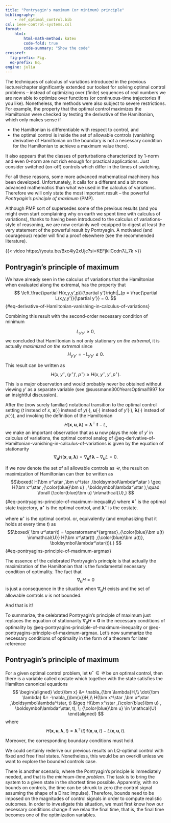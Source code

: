 ```yaml
---
title: "Pontryagin's maximum (or minimum) principle"
bibliography: 
    - ref_optimal_control.bib
csl: ieee-control-systems.csl
format:
    html:
        html-math-method: katex
        code-fold: true
        code-summary: "Show the code"
crossref:
  fig-prefix: Fig. 
  eq-prefix: Eq.
engine: julia
---
```


The techniques of calculus of variations introduced in the previous lecture/chapter significantly extended our toolset for solving optimal control problems – instead of optimizing over (finite) sequences of real numbers we are now able to optimize over functions (or continuous-time trajectories if you like). Nonetheless, the methods were also subject to severe restrictions. For example, the property that the optimal control maximizes the Hamiltonian were checked by testing the derivative of the Hamiltonian, which only makes sense if 

- the Hamiltonian is differentiable with respect to control, and 
- the optimal control is inside the set of allowable controls (vanishing derivative of Hamiltonian on the boundary is not a necessary condition for the Hamiltonian to achieve a maximum value there). 

It also appears that the classes of perturbations characterized by $1$-norm and even $0$-norm are not rich enough for practical applications. Just consider switched (on-off) controls which differ in the times of switching. 

For all these reasons, some more advanced mathematical machinery has been developed. Unfortunately, it calls for a different and a bit more advanced mathematics than what we used in the calculus of variations. Therefore we will only state the most important result – the powerful *Pontryagin's principle of maximum* (PMP). 

Although PMP sort of supersedes some of the previous results (and you might even start complaining why on earth we spent time with calculus of variations), thanks to having been introduced to the calculus of variations-style of reasoning, we are now certainly well-equipped to digest at least the very statement of the powerful result by Pontryagin. A motivated (and courageous) reader will find a proof elsewhere (see the recommended literature).

{{< video https://youtu.be/Bxc4iy2xUjc?si=KEFjkliCcdn7J_7k >}}

## Pontryagin's principle of maximum

We have already seen in the calculus of variations that the Hamiltonian when evaluated along the extremal, has the property that
$$
 \left.\frac{\partial H(x,y,y',p)}{\partial y'}\right|_{p = \frac{\partial L(x,y,y')}{\partial y'}} = 0.
$${#eq-derivative-of-Hamiltonian-vanishing-in-calculus-of-variations}

Combining this result with the second-order necessary condition of minimum

$$
L_{y'y'} \geq 0,
$$
we concluded that Hamiltonian is not only stationary *on the extremal*, it is actually *maximized on the extremal* since
$$
H_{y'y'} = -L_{y'y'} \leq 0.
$$

This result can be written as
$$
 H(x,y^\star,(y^\star)',p^\star) \geq  H(x,y^\star,y',p^\star).
$$

This is a major observation and would probably never be obtained without viewing $y'$ as a separate variable (see @sussmann300YearsOptimal1997 for an insightful discussion). 

After the (now surely familiar) notational transition to the optimal control setting ($t$ instead of $x$, $\bm x(\cdot)$ instead of $y(\cdot)$, $\bm u(\cdot)$ instead of $y'(\cdot)$, $\bm \lambda(\cdot)$ instead of $p(\cdot)$), and invoking the definition of the Hamiltonian
$$
 H(\bm x ,\bm u ,\bm \lambda) = \bm \lambda^\top \, \mathbf f- L, 
$$
we make an important observation that as $\bm u$ now plays the role of $y'$ in calculus of variations, the optimal control analog of @eq-derivative-of-Hamiltonian-vanishing-in-calculus-of-variations is given by the equation of stationarity
$$
\nabla_{\bm u} H(\bm x ,\bm u ,\bm \lambda) = \nabla_{\bm u}\mathbf f \, \bm \lambda - \nabla_{\bm u} L = 0.
$$

If we now denote the set of all allowable controls as $\mathcal{U}$, the result on maximization of Hamiltonian can then be written as
$$\boxed{
 H(\bm x^\star ,\bm u^\star ,\boldsymbol\lambda^\star ) \geq  H(\bm x^\star ,{\color{blue}\bm u} , \boldsymbol\lambda^\star ),\quad \forall {\color{blue}\bm u} \in\mathcal{U},}
$${#eq-pontryagins-principle-of-maximum-inequality}
where $\bm x^\star$ is the optimal state trajectory, $\bm u^\star$ is the optimal control, and $\boldsymbol\lambda^\star$ is the costate.

where $\bm u^\star$ is the optimal control.
or, equivalently (and emphasizing that it holds at every time $t$) as
$$\boxed{
 \bm u^\star(t)  = \operatorname*{argmax}_{\color{blue}\bm u(t)  \in\mathcal{U}} H(\bm x^\star(t) ,{\color{blue}\bm u(t)}, \boldsymbol\lambda^\star(t)).}
$${#eq-pontryagins-principle-of-maximum-argmax}

The essence of the celebrated Pontryagin's principle is that actually the maximization of the Hamiltonian that is the fundamental necessary condition of optimality. The fact that 
$$
 \nabla_{\bm u}H = 0
$$
is just a consequence in the situation when $\nabla_{\bm u}H$ exists and the set of allowable controls $u$ is not bounded. 

And that is it! 

To summarize, the celebrated Pontryagin's principle of maximum just replaces the equation of stationarity $\nabla_{\bm u} H = \bm 0$ in the necessary conditions of optimality by @eq-pontryagins-principle-of-maximum-inequality or @eq-pontryagins-principle-of-maximum-argmax. Let's now summarize the necessary conditions of optimality in the form of a theorem for later reference

::: {#thm-pontryagins-principle-of-maximum}
## Pontryagin's principle of maximum 
 For a given optimal control problem, let $\bm u^\star \in \mathcal{U}$ be *an* optimal control, then there is a variable called costate which together with the state satisfies the Hamilton canonical equations
$$
\begin{aligned}
 \dot{\bm x} &= \nabla_{\bm \lambda}H,\\
 \dot{\bm \lambda} &= -\nabla_{\bm{x}}H,\\
 H(\bm x^\star ,\bm u^\star ,\boldsymbol\lambda^\star, t) &\geq  H(\bm x^\star ,{\color{blue}\bm u} , \boldsymbol\lambda^\star, t), \; {\color{blue}\bm u} \in \mathcal{U}
\end{aligned}
$$
where 
$$
 H(\bm x ,\bm u ,\boldsymbol\lambda, t) = \boldsymbol\lambda^\top(t)\, \mathbf f(\bm x,\bm u, t) - L(\bm x,\bm u,t).
$$

Moreover, the corresponding boundary conditions must hold.
:::

We could certainly rederive our previous results on LQ-optimal control with fixed and free final states. Nonetheless, this would be an overkill unless we want to explore the bounded controls case. 

There is another scenario, where the Pontryagin's principle is immediately needed, and that is the *minimum-time problem*. The task is to bring the system to a given state in the shortest time possible. Apparently, with no bounds on controls, the time can be shrunk to zero (the control signal assuming the shape of a Dirac impulse). Therefore, bounds need to be imposed on the magnitudes of control signals in order to compute realistic outcomes. In order to investigate this situation, we must first know how our necessary conditions change if we relax the final time, that is, the final time becomes one of the optimization variables.